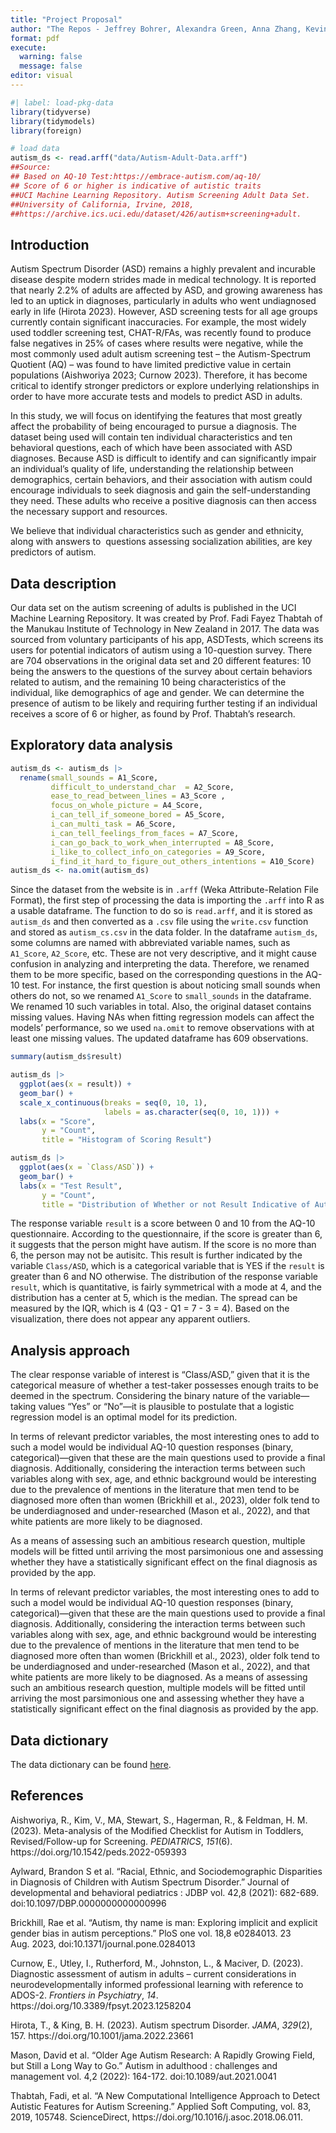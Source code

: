```yaml
---
title: "Project Proposal"
author: "The Repos - Jeffrey Bohrer, Alexandra Green, Anna Zhang, Kevin Lee"
format: pdf
execute: 
  warning: false
  message: false
editor: visual
---
```


```r
#| label: load-pkg-data
library(tidyverse)
library(tidymodels)
library(foreign)

# load data
autism_ds <- read.arff("data/Autism-Adult-Data.arff")
##Source:
## Based on AQ-10 Test:https://embrace-autism.com/aq-10/
## Score of 6 or higher is indicative of autistic traits
##UCI Machine Learning Repository. Autism Screening Adult Data Set. 
##University of California, Irvine, 2018, 
##https://archive.ics.uci.edu/dataset/426/autism+screening+adult.
```

## Introduction

Autism Spectrum Disorder (ASD) remains a highly prevalent and incurable disease despite modern strides made in medical technology. It is reported that nearly 2.2% of adults are affected by ASD, and growing awareness has led to an uptick in diagnoses, particularly in adults who went undiagnosed early in life (Hirota 2023). However, ASD screening tests for all age groups currently contain significant inaccuracies. For example, the most widely used toddler screening test, CHAT-R/FAs, was recently found to produce false negatives in 25% of cases where results were negative, while the most commonly used adult autism screening test – the Autism-Spectrum Quotient (AQ) – was found to have limited predictive value in certain populations (Aishworiya 2023; Curnow 2023). Therefore, it has become critical to identify stronger predictors or explore underlying relationships in order to have more accurate tests and models to predict ASD in adults.

In this study, we will focus on identifying the features that most greatly affect the probability of being encouraged to pursue a diagnosis. The dataset being used will contain ten individual characteristics and ten behavioral questions, each of which have been associated with ASD diagnoses. Because ASD is difficult to identify and can significantly impair an individual's quality of life, understanding the relationship between demographics, certain behaviors, and their association with autism could encourage individuals to seek diagnosis and gain the self-understanding they need. These adults who receive a positive diagnosis can then access the necessary support and resources.

We believe that individual characteristics such as gender and ethnicity, along with answers to  questions assessing socialization abilities, are key predictors of autism.

## Data description

Our data set on the autism screening of adults is published in the UCI Machine Learning Repository. It was created by Prof. Fadi Fayez Thabtah of the Manukau Institute of Technology in New Zealand in 2017. The data was sourced from voluntary participants of his app, ASDTests, which screens its users for potential indicators of autism using a 10-question survey. There are 704 observations in the original data set and 20 different features: 10 being the answers to the questions of the survey about certain behaviors related to autism, and the remaining 10 being characteristics of the individual, like demographics of age and gender. We can determine the presence of autism to be likely and requiring further testing if an individual receives a score of 6 or higher, as found by Prof. Thabtah's research.

## Exploratory data analysis

```r
autism_ds <- autism_ds |>
  rename(small_sounds = A1_Score, 
         difficult_to_understand_char  = A2_Score, 
         ease_to_read_between_lines = A3_Score ,
         focus_on_whole_picture = A4_Score,
         i_can_tell_if_someone_bored = A5_Score,
         i_can_multi_task = A6_Score,
         i_can_tell_feelings_from_faces = A7_Score,
         i_can_go_back_to_work_when_interrupted = A8_Score,
         i_like_to_collect_info_on_categories = A9_Score,
         i_find_it_hard_to_figure_out_others_intentions = A10_Score)
autism_ds <- na.omit(autism_ds)
```

Since the dataset from the website is in `.arff` (Weka Attribute-Relation File Format), the first step of processing the data is importing the `.arff` into R as a usable dataframe. The function to do so is `read.arff`, and it is stored as `autism_ds` and then converted as a `.csv` file using the `write.csv` function and stored as `autism_cs.csv` in the data folder. In the dataframe `autism_ds`, some columns are named with abbreviated variable names, such as `A1_Score`, `A2_Score`, etc. These are not very descriptive, and it might cause confusion in analyzing and interpreting the data. Therefore, we renamed them to be more specific, based on the corresponding questions in the AQ-10 test. For instance, the first question is about noticing small sounds when others do not, so we renamed `A1_Score` to `small_sounds` in the dataframe. We renamed 10 such variables in total. Also, the original dataset contains missing values. Having NAs when fitting regression models can affect the models' performance, so we used `na.omit` to remove observations with at least one missing values. The updated dataframe has 609 observations.

```r
summary(autism_ds$result)

autism_ds |>
  ggplot(aes(x = result)) +
  geom_bar() +
  scale_x_continuous(breaks = seq(0, 10, 1), 
                     labels = as.character(seq(0, 10, 1))) +
  labs(x = "Score",
       y = "Count",
       title = "Histogram of Scoring Result")

autism_ds |>
  ggplot(aes(x = `Class/ASD`)) +
  geom_bar() +
  labs(x = "Test Result",
       y = "Count",
       title = "Distribution of Whether or not Result Indicative of Autism")
```

The response variable `result` is a score between 0 and 10 from the AQ-10 questionnaire. According to the questionnaire, if the score is greater than 6, it suggests that the person might have autism. If the score is no more than 6, the person may not be autisitc. This result is further indicated by the variable `Class/ASD`, which is a categorical variable that is YES if the `result` is greater than 6 and NO otherwise. The distribution of the response variable `result`, which is quantitative, is fairly symmetrical with a mode at 4, and the distribution has a center at 5, which is the median. The spread can be measured by the IQR, which is 4 (Q3 - Q1 = 7 - 3 = 4). Based on the visualization, there does not appear any apparent outliers.

## Analysis approach

The clear response variable of interest is “Class/ASD,” given that it is the categorical measure of whether a test-taker possesses enough traits to be deemed in the spectrum. Considering the binary nature of the variable—taking values “Yes” or “No”—it is plausible to postulate that a logistic regression model is an optimal model for its prediction.

In terms of relevant predictor variables, the most interesting ones to add to such a model would be individual AQ-10 question responses (binary, categorical)—given that these are the main questions used to provide a final diagnosis. Additionally, considering the interaction terms between such variables along with sex, age, and ethnic background would be interesting due to the prevalence of mentions in the literature that men tend to be diagnosed more often than women (Brickhill et al., 2023), older folk tend to be underdiagnosed and under-researched (Mason et al., 2022), and that white patients are more likely to be diagnosed.

As a means of assessing such an ambitious research question, multiple models will be fitted until arriving the most parsimonious one and assessing whether they have a statistically significant effect on the final diagnosis as provided by the app.

In terms of relevant predictor variables, the most interesting ones to add to such a model would be individual AQ-10 question responses (binary, categorical)—given that these are the main questions used to provide a final diagnosis. Additionally, considering the interaction terms between such variables along with sex, age, and ethnic background would be interesting due to the prevalence of mentions in the literature that men tend to be diagnosed more often than women (Brickhill et al., 2023), older folk tend to be underdiagnosed and under-researched (Mason et al., 2022), and that white patients are more likely to be diagnosed. As a means of assessing such an ambitious research question, multiple models will be fitted until arriving the most parsimonious one and assessing whether they have a statistically significant effect on the final diagnosis as provided by the app.

## Data dictionary

The data dictionary can be found [here](https://github.com/sta221-sp25/project-The-Repos/blob/main/data/README.md).

## References

Aishworiya, R., Kim, V., MA, Stewart, S., Hagerman, R., & Feldman, H. M. (2023). Meta-analysis of the Modified Checklist for Autism in Toddlers, Revised/Follow-up for Screening. *PEDIATRICS*, *151*(6). https://doi.org/10.1542/peds.2022-059393

Aylward, Brandon S et al. “Racial, Ethnic, and Sociodemographic Disparities in Diagnosis of Children with Autism Spectrum Disorder.” Journal of developmental and behavioral pediatrics : JDBP vol. 42,8 (2021): 682-689. doi:10.1097/DBP.0000000000000996

Brickhill, Rae et al. “Autism, thy name is man: Exploring implicit and explicit gender bias in autism perceptions.” PloS one vol. 18,8 e0284013. 23 Aug. 2023, doi:10.1371/journal.pone.0284013

Curnow, E., Utley, I., Rutherford, M., Johnston, L., & Maciver, D. (2023). Diagnostic assessment of autism in adults – current considerations in neurodevelopmentally informed professional learning with reference to ADOS-2. *Frontiers in Psychiatry*, *14*. https://doi.org/10.3389/fpsyt.2023.1258204

Hirota, T., & King, B. H. (2023). Autism spectrum Disorder. *JAMA*, *329*(2), 157. https://doi.org/10.1001/jama.2022.23661

Mason, David et al. “Older Age Autism Research: A Rapidly Growing Field, but Still a Long Way to Go.” Autism in adulthood : challenges and management vol. 4,2 (2022): 164-172. doi:10.1089/aut.2021.0041

Thabtah, Fadi, et al. “A New Computational Intelligence Approach to Detect Autistic Features for Autism Screening.” Applied Soft Computing, vol. 83, 2019, 105748. ScienceDirect, https://doi.org/10.1016/j.asoc.2018.06.011.
